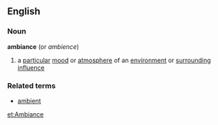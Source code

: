 ==English==
===Noun===
'''ambiance'''   (or ''ambience'')
#a [[particular]] [[mood]] or [[atmosphere]] of an [[environment]] or [[surrounding]] [[influence]]
===Related terms===
*[[ambient]]

[[et:Ambiance]]